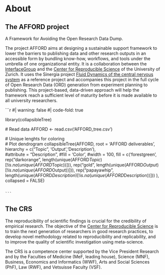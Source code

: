
# About {.unnumbered}

## The AFFORD project

A Framework for Avoiding the Open Research Data Dump.


The project AFFORD aims at designing a sustainable support framework to lower the barriers to publishing data and other research outputs in an accessible form by bundling know-how, workflows, and tools under the umbrella of one organizational entity. It is a collaboration between the [InterfaceGroup](https://interfacegroup.ch/) and the [Center for Reproducible Science](https://www.crs.uzh.ch/en.html) of the University of Zurich. It uses the Sinergia project [Fluid Dynamics of the central nervous system](https://interfacegroup.ch/project/fluid-dynamics-of-the-central-nervous-system/) as a reference project and accompanies this project in the full cycle of Open Research Data (ORD) generation from experiment planning to publishing. This project-based, data-driven approach will help the framework reach a sufficient level of maturity before it is made available to all university researchers.

```r
#| warning: false
#| code-fold: true
 
 library(collapsibleTree)

 # Read data 
 AFFORD <- read.csv('AFFORD_tree.csv')

 # Unique lenghts for coloring  
 # Plot dendrogram 
 collapsibleTree(AFFORD, 
                 root = 'AFFORD deliverables',
                                 hierarchy = c("Topic", 'Output','Description'),  
                                                 #attribute = "Description",
                                                                 #fill = 'Color',
                                                                                 #width = 100,
                                                                                                 fill = c('forestgreen',
                                                                                                                   rep("darkorange", length(unique(AFFORD$Topic)[!is.na(unique(AFFORD$Topic))])),
                                                                                                                                     rep("gold", length(unique(AFFORD$Output)[!is.na(unique(AFFORD$Output))])),
                                                                                                                                                       rep("papayawhip", length(unique(AFFORD$Description)[!is.na(unique(AFFORD$Description))]))
                                                                                                                                                                       ),
                                                                                                                                                                                       collapsed = FALSE)

                                                                                                                                                                                       ```


## The CRS

The reproducibility of scientific findings is crucial for the credibility of empirical research. The objective of the [Center for Reproducible Science](https://www.crs.uzh.ch/en.html) is to train the next generation of researchers in good research practices, to develop novel methodology related to reproducibility and replicability, and to improve the quality of scientific investigation using meta-science.

The CRS is a competence center supported by the Vice President Research and by the Faculties of Medicine (MeF, leading house), Science (MNF), Business, Economics and Informatics (WWF), Arts and Social Sciences (PhF), Law (RWF), and Vetsuisse Faculty (VSF).

